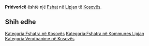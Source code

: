 {{Fshat në Kosovës
 | Emri                = Pridvoricë
| sqi_N_name = Pridvoricë
| sqi_N_FULL_NAME_RO = Pridvoricë
| sqi_N_FULL_NAME_ND_RO = Pridvorice
| sqi_N_SORT_NAME_RG = PRIDVORICE
| sqi_N_FULL_NAME_RG = Pridvoricë
| sqi_N_FULL_NAME_ND_RG = Pridvorice
| srp_N_name = Pridvorica
| srp_N_FULL_NAME_RO = Pridvorica
| srp_N_FULL_NAME_ND_RO = Pridvorica
| srp_N_SORT_NAME_RG = PRIDVORICA
| srp_N_FULL_NAME_RG = Pridvorica
| srp_N_FULL_NAME_ND_RG = Pridvorica
| srp_NS_name = Придворица
| srp_NS_FULL_NAME_RO = Придворица
| srp_NS_FULL_NAME_ND_RO = Придворица
| srp_NS_SORT_NAME_RG = ПРИДВОРИЦА
| srp_NS_FULL_NAME_RG = Придворица
| srp_NS_FULL_NAME_ND_RG = Придворица

 | Emri (Rasa dhanore) = 
 | Figura              = 
 | Shteti              = Kosovo
 | Komuna              = Lipjan
 | Kodi postar         = 
 | Sipërfaqja          = 

 | Popullsia           = 

 | Regj. i popullsisë  = 
 | Dend. e popullsisë  = 
 | Faqja zyrtare       = 
 <!--- Koordinatat ----> 
 | Gjerësia            = 43.061944
 | Gjatësia            = 20.799444
 | Lartësia            = 
}}
'''Pridvoricë''' është një [[Fshat]] në [[Lipjan]] të [[Kosovës]].

<!-- == Gjeografia == -->
<!-- == Historia == -->
<!-- == Demografia == -->
== Shih edhe ==
{{Komuna Lipjan}}
{{Kosovo-Administrata-Cung}}

[[Kategoria:Fshatra në Kosovës]]
[[Kategoria:Fshatra në Kommunes Lipjan]]
[[Kategoria:Vendbanime në Kosovës]]